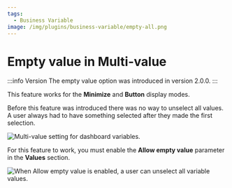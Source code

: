 ```yaml
---
tags:
  - Business Variable
image: /img/plugins/business-variable/empty-all.png
---
```



# Empty value in Multi-value

:::info Version
The empty value option was introduced in version 2.0.0.
:::

This feature works for the **Minimize** and **Button** display modes.

Before this feature was introduced there was no way to unselect all values. A user always had to have something selected after they made the first selection.

<Image
  title="Multi-value setting for dashboard variables."
  src="/img/blog/2023-10-19-variable-panel-2.0.0/multi-value.png"
/>

For this feature to work, you must enable the **Allow empty value** parameter in the **Values** section.

<Image
  title="When Allow empty value is enabled, a user can unselect all variable values."
  src="/img/plugins/business-variable/empty-all.png"
/>
